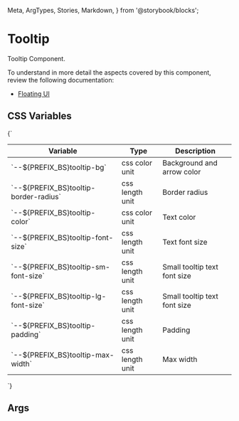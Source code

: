   Meta,
  ArgTypes,
  Stories,
  Markdown,
} from '@storybook/blocks';


# Tooltip

Tooltip Component.

To understand in more detail the aspects covered by this component, review the following documentation:

+ [Floating UI](https://floating-ui.com/docs/react)

## CSS Variables
<Markdown>
  {`

  | Variable                                   | Type             | Description                   |
  |--------------------------------------------|------------------|-------------------------------|
  | \`--${PREFIX_BS}tooltip-bg\`               | css color unit   | Background and arrow color    |
  | \`--${PREFIX_BS}tooltip-border-radius\`    | css length unit  | Border radius                 |
  | \`--${PREFIX_BS}tooltip-color\`            | css color unit   | Text color                    |
  | \`--${PREFIX_BS}tooltip-font-size\`        | css length unit  | Text font size                |
  | \`--${PREFIX_BS}tooltip-sm-font-size\`     | css length unit  | Small tooltip text font size  |
  | \`--${PREFIX_BS}tooltip-lg-font-size\`     | css length unit  | Small tooltip text font size  |
  | \`--${PREFIX_BS}tooltip-padding\`          | css length unit  | Padding                       |
  | \`--${PREFIX_BS}tooltip-max-width\`        | css length unit  | Max width                     |

  `}
</Markdown>

## Args
<Meta of={DTooltipStories} />

<ArgTypes of={DTooltipStories} />

<Stories />

